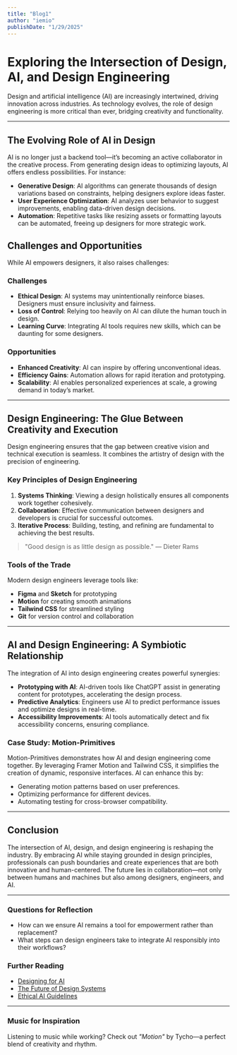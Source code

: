 ```yaml
---
title: "Blog1"
author: "iemio"
publishDate: "1/29/2025"
---
```


<Cover
    src="https://cdn.cosmos.so/affd4b79-e848-4dfd-bd42-5f2c4a847365?format=jpeg"
    alt="Image from the movie Alien - from cosmos.com"
    caption="cosmos.com"
/>

# Exploring the Intersection of Design, AI, and Design Engineering

Design and artificial intelligence (AI) are increasingly intertwined, driving innovation across industries. As technology evolves, the role of design engineering is more critical than ever, bridging creativity and functionality.

---

## The Evolving Role of AI in Design

AI is no longer just a backend tool—it’s becoming an active collaborator in the creative process. From generating design ideas to optimizing layouts, AI offers endless possibilities. For instance:

-   **Generative Design**: AI algorithms can generate thousands of design variations based on constraints, helping designers explore ideas faster.
-   **User Experience Optimization**: AI analyzes user behavior to suggest improvements, enabling data-driven design decisions.
-   **Automation**: Repetitive tasks like resizing assets or formatting layouts can be automated, freeing up designers for more strategic work.

## Challenges and Opportunities

While AI empowers designers, it also raises challenges:

### Challenges

-   **Ethical Design**: AI systems may unintentionally reinforce biases. Designers must ensure inclusivity and fairness.
-   **Loss of Control**: Relying too heavily on AI can dilute the human touch in design.
-   **Learning Curve**: Integrating AI tools requires new skills, which can be daunting for some designers.

### Opportunities

-   **Enhanced Creativity**: AI can inspire by offering unconventional ideas.
-   **Efficiency Gains**: Automation allows for rapid iteration and prototyping.
-   **Scalability**: AI enables personalized experiences at scale, a growing demand in today’s market.

---

## Design Engineering: The Glue Between Creativity and Execution

Design engineering ensures that the gap between creative vision and technical execution is seamless. It combines the artistry of design with the precision of engineering.

### Key Principles of Design Engineering

1. **Systems Thinking**: Viewing a design holistically ensures all components work together cohesively.
2. **Collaboration**: Effective communication between designers and developers is crucial for successful outcomes.
3. **Iterative Process**: Building, testing, and refining are fundamental to achieving the best results.

> "Good design is as little design as possible." — Dieter Rams

### Tools of the Trade

Modern design engineers leverage tools like:

-   **Figma** and **Sketch** for prototyping
-   **Motion** for creating smooth animations
-   **Tailwind CSS** for streamlined styling
-   **Git** for version control and collaboration

---

## AI and Design Engineering: A Symbiotic Relationship

The integration of AI into design engineering creates powerful synergies:

-   **Prototyping with AI**: AI-driven tools like ChatGPT assist in generating content for prototypes, accelerating the design process.
-   **Predictive Analytics**: Engineers use AI to predict performance issues and optimize designs in real-time.
-   **Accessibility Improvements**: AI tools automatically detect and fix accessibility concerns, ensuring compliance.

### Case Study: Motion-Primitives

Motion-Primitives demonstrates how AI and design engineering come together. By leveraging Framer Motion and Tailwind CSS, it simplifies the creation of dynamic, responsive interfaces. AI can enhance this by:

-   Generating motion patterns based on user preferences.
-   Optimizing performance for different devices.
-   Automating testing for cross-browser compatibility.

---

## Conclusion

The intersection of AI, design, and design engineering is reshaping the industry. By embracing AI while staying grounded in design principles, professionals can push boundaries and create experiences that are both innovative and human-centered. The future lies in collaboration—not only between humans and machines but also among designers, engineers, and AI.

---

### Questions for Reflection

-   How can we ensure AI remains a tool for empowerment rather than replacement?
-   What steps can design engineers take to integrate AI responsibly into their workflows?

### Further Reading

-   [Designing for AI](https://example.com/designing-for-ai)
-   [The Future of Design Systems](https://example.com/future-design-systems)
-   [Ethical AI Guidelines](https://example.com/ethical-ai)

---

### Music for Inspiration

Listening to music while working? Check out _"Motion"_ by Tycho—a perfect blend of creativity and rhythm.
